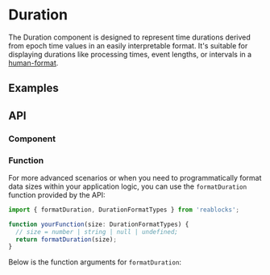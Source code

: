 
<Meta of={DurationStories} />

# Duration
The Duration component is designed to represent time durations derived from epoch time values in an easily interpretable format. 
It's suitable for displaying durations like processing times, event lengths, or intervals in a [human-format](https://www.npmjs.com/package/human-format).

## Examples
<ToggleCanvas sourceState="shown" of={DurationStories.Simple} />

## API
### Component
<PropsTable name="Duration" />

### Function
For more advanced scenarios or when you need to programmatically format data sizes within your application logic, 
you can use the `formatDuration` function provided by the API:

```ts
import { formatDuration, DurationFormatTypes } from 'reablocks';

function yourFunction(size: DurationFormatTypes) {
  // size = number | string | null | undefined;
  return formatDuration(size);
}
```

Below is the function arguments for `formatDuration`:

<ParametersTable type="functions" name="formatDuration" />